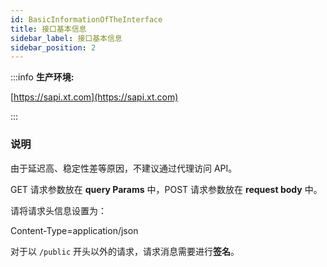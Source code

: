 ```yaml
---
id: BasicInformationOfTheInterface
title: 接口基本信息
sidebar_label: 接口基本信息
sidebar_position: 2
---
```



:::info **生产环境:**

[https://sapi.xt.com](https://sapi.xt.com)

:::

### 说明

由于延迟高、稳定性差等原因，不建议通过代理访问 API。

GET 请求参数放在 **query Params** 中，POST 请求参数放在 **request body** 中。

请将请求头信息设置为：

Content-Type=application/json

对于以 `/public` 开头以外的请求，请求消息需要进行**签名**。
